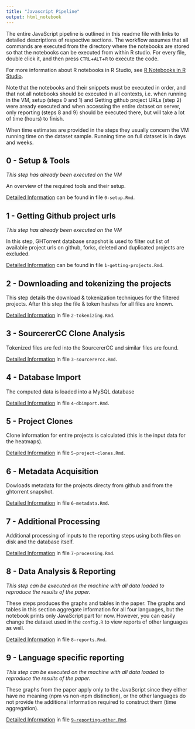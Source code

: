```yaml
---
title: "Javascript Pipeline"
output: html_notebook
---
```


The entire JavaScript pipeline is outlined in this readme file with links to detailed descriptions of respective sections. The workflow assumes that all commands are executed from the directory where the notebooks are stored so that the notebooks can be executed from within R studio. For every file, double click it, and then press `CTRL`+`ALT`+`R` to execute the code.

For more information about R notebooks in R Studio, see [R Notebooks in R Studio](http://rmarkdown.rstudio.com/r_notebooks.html).

Note that the notebooks and their snippets must be executed in order, and that not all notebooks should be executed in all contexts, i.e. when running in the VM, setup (steps 0 and 1) and Getting github project URLs (step 2) were aready executed and when accessing the entire dataset on server, only reporting (steps 8 and 9) should be executed there, but will take a lot of time (hours) to finish.  

When time estimates are provided in the steps they usually concern the VM running time on the dataset sample. Running time on full dataset is in days and weeks. 

## 0 - Setup & Tools

*This step has already been executed on the VM*

An overview of the required tools and their setup. 

[Detailed Information](0-setup.nb.html) can be found in file `0-setup.Rmd`.

## 1 - Getting Github project urls

*This step has already been executed on the VM*

In this step, GHTorrent database snapshot is used to filter out list of available project urls on github, forks, deleted and duplicated projects are excluded. 

[Detailed Information](1-getting-projects.nb.html) can be found in file `1-getting-projects.Rmd`.

## 2 - Downloading and tokenizing the projects

This step details the download & tokenization techniques for the filtered projects. After this step the file & token hashes for all files are known. 

[Detailed Information](2-tokenizing.nb.html) in file `2-tokenizing.Rmd`.

## 3 - SourcererCC Clone Analysis

Tokenized files are fed into the SourcererCC and similar files are found. 

[Detailed Information](3-sourcerercc.nb.html) in file `3-sourcerercc.Rmd`.

## 4 - Database Import

The computed data is loaded into a MySQL database

[Detailed Information](4-dbimport.nb.html) in file `4-dbimport.Rmd`.

## 5 - Project Clones

Clone information for entire projects is calculated (this is the input data for the heatmaps). 

[Detailed Information](5-project-clones.nb.html) in file `5-project-clones.Rmd`.

## 6 - Metadata Acquisition

Dowloads metadata for the projects directy from github and from the ghtorrent snapshot.

[Detailed Information](6-metadata.nb.html) in file `6-metadata.Rmd`.

## 7 - Additional Processing

Additional processing of inputs to the reporting steps using both files on disk and the database itself. 

[Detailed Information](7-processing.nb.html) in file `7-processing.Rmd`.

## 8 - Data Analysis & Reporting

*This step can be executed on the machine with all data loaded to reproduce the results of the paper.*

These steps produces the graphs and tables in the paper. The graphs and tables in this section aggregate information for all four languages, but the notebook prints only JavaScript part for now. However, you can easily change the dataset used in the `config.R` to view reports of other languages as well. 

[Detailed Information](8-reports.nb.html) in file `8-reports.Rmd`.

## 9 - Language specific reporting

*This step can be executed on the machine with all data loaded to reproduce the results of the paper.*

These graphs from the paper apply only to the JavaScript since they either have no meaning (npm vs non-npm distinction), or the other languages do not provide the additional information required to construct them (time aggregation).  

[Detailed Information](9-reporting-other.nb.html) in file [`9-reporting-other.Rmd`](9-reporting-other.Rmd).

